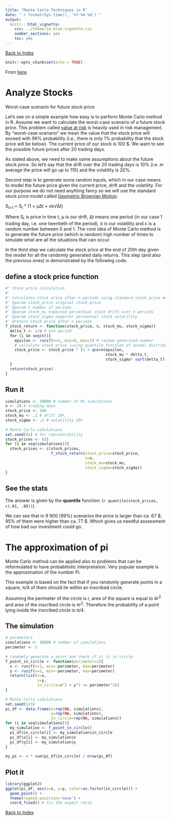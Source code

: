```yaml
---
title: "Monte Carlo Techniques in R"
date: "`r format(Sys.time(), '%Y-%m-%d')`"
output:
  knitr:::html_vignette:
    css: ../theme/jm-blue-vignette.css
    number_sections: yes
    toc: yes
---
```

[Back to Index](../README.html)

```r
knitr::opts_chunk$set(echo = TRUE)
```

From [here](https://blog.alookanalytics.com/2017/04/26/monte-carlo-method-in-r/)

# Analyze Stocks

Worst-case scenario for future stock price

Let’s see on a simple example how easy is to perform Monte Carlo method in R. Assume we want to calculate the worst-case scenario of a future stock price. This problem called [value at risk](https://en.wikipedia.org/wiki/Value_at_risk) is heavily used in risk management. By “worst-case scenario” we mean the value that the stock price will exceed with 99% probability (i.e., there is only 1% probability that the stock price will be below). The current price of our stock is 100 $. We want to see the possible future prices after 20 trading days.

As stated above, we need to make some assumptions about the future stock price. So let’s say that the drift over the 20 trading days is 10% (i.e. in average the price will go up to 110) and the volatility is 20%.

Second step is to generate some random inputs, which in our case means to model the future price given the current price, drift and the volatility. For our purpose we do not need anything fancy so we will use the standard stock price model called [Geometric Brownian Motion](https://en.wikipedia.org/wiki/Geometric_Brownian_motion):

S~t+1~ = S~t~ * (1 + μΔt + σε√Δt)

Where S~t~ is price in time t, μ is our drift, Δt means one period (in our case 1 trading day, i.e. one twentieth of the period), σ is our volatility and ε is a random number between 0 and 1. The core idea of Monte Carlo method is to generate the future price (which is random) high number of times to simulate what are all the situations that can occur.

In the third step we calculate the stock price at the end of 20th day given the model for all the randomly generated daily returns. This step (and also the previous ones) is demonstrated by the following code.

## define a stock price function

```r

#' Stock price calculation
#' 
#' Calculates stock price after n periods using standard stock price model
#' @param stock_price original stock price
#' @param n number of periods
#' @param stock_mu expected percentual stock drift over n periods
#' @param stock_sigma expecter percentual stock volatility
#' @return stock price after n periods
f_stock_return <- function(stock_price, n, stock_mu, stock_sigma){
  delta_t <- 1/n # one period
  for (i in seq(n)){
    epsilon <- runif(n=1, min=0, max=1) # random generated number
    # calculate stock price (using quantile function of normal distribution)
    stock_price <- stock_price * (1 + qnorm(epsilon, 
                                            stock_mu * delta_t, 
                                            stock_sigma* sqrt(delta_t)))
  }
  return(stock_price)
}

```

## Run it

```r
simulations <- 10000 # number of MC simulations
n <- 20 # trading days
stock_price <- 100
stock_mu <- .1 # drift 10%
stock_sigma <- .2 # volatility 20%
 
# Monte Carlo simulations
set.seed(42) # for reproducibility
stock_prices <- c()
for (i in seq(simulations)){
  stock_prices <- c(stock_prices,
                    f_stock_return(stock_price=stock_price, 
                                   n=n, 
                                   stock_mu=stock_mu, 
                                   stock_sigma=stock_sigma))
}
```

## See the stats

The answer is given by the **quantile** function:  (`r quantile(stock_prices, c(.01, .05))`).

We can see that in 9 900 (99%) scenarios the price is larger than ca. 67 \$; 95% of them were higher than ca. 77 \$. Which gives us needful assessment of how bad our investment could go.

# The approximation of pi

Monte Carlo method can be applied also to problems that can be reformulated to have probabilistic interpretation. Very popular example is the approximation of the number Pi.

This example is based on the fact that if you randomly generate points in a square, π/4 of them should lie within an inscribed circle.

Assuming the perimeter of the circle is r, area of the square is equal to 4r^2^ and area of the inscribed circle is πr^2^. Therefore the probability of a point lying inside the inscribed circle is π/4.

## The simulation

```r

# parameters
simulations <- 10000 # number of simulations
perimeter <- 1
 
# randomly generate a point and check if it is in circle
f_point_in_circle <- function(perimeter=1){
  x <- runif(n=1, min=-perimeter, max=perimeter)
  y <- runif(n=1, min=-perimeter, max=perimeter)
  return(list(x=x, 
              y=y,
              in_circle=x^2 + y^2 <= perimeter^2))
}
 
# Monte Carlo simulations
set.seed(123)
pi_df <- data.frame(x=rep(NA, simulations),
                    y=rep(NA, simulations),
                    in_circle=rep(NA, simulations))
for (i in seq(simulations)){
  my_simulation <- f_point_in_circle()
  pi_df$in_circle[i] <- my_simulation$in_circle
  pi_df$x[i] <- my_simulation$x
  pi_df$y[i] <- my_simulation$y
}
 
my_pi <- 4 * sum(pi_df$in_circle) / nrow(pi_df)

```

## Plot it

```r

library(ggplot2)
ggplot(pi_df, aes(x=x, y=y, color=as.factor(in_circle))) +
  geom_point() +
  theme(legend.position='none') +
  coord_fixed() # fix the aspect ratio
```

[Back to Index](../README.html)